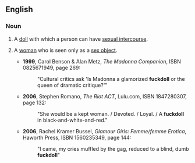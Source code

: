 ==English==

===Noun===
{{en-noun}}
# {{context|slang|vulgar}} A [[doll]] with which a person can have [[sexual intercourse]]. 
# {{context|slang|vulgar|derogatory}} A [[woman]] who is seen only as a [[sex object]]. 
#*'''1999''',  Carol Benson & Alan Metz, ''The Madonna Companion'', ISBN 0825671949, page 269:
#*:"Cultural critics ask 'Is Madonna a glamorized '''fuckdoll''' or the queen of dramatic critique?'"
#*'''2006''', Stephen Romano, ''The Riot ACT'', Lulu.com, ISBN 1847280307, page 132:
#*:"She would be a kept woman. / Devoted. / Loyal. / A '''fuckdoll''' in black-and-white-and-red."
#*'''2006''', Rachel Kramer Bussel, ''Glamour Girls: Femme/femme Erotica'', Haworth Press, ISBN 1560235349, page 144:
#*:"I came, my cries muffled by the gag, reduced to a blind, dumb '''fuckdoll'''"